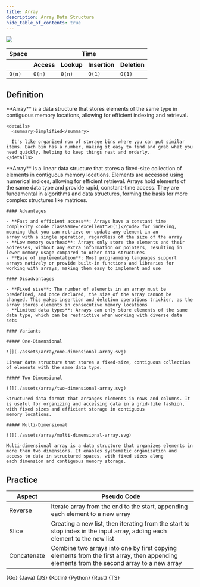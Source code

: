 ```yaml
---
title: Array
description: Array Data Structure
hide_table_of_contents: true
---
```




![](./assets/array/one-dimensional-array.svg)

<table>
  <thead>
    <tr>
      <th>Space</th>
      <th colspan="6">Time</th>
    </tr>
    <tr>
      <th></th>
      <th>Access</th>
      <th>Lookup</th>
      <th>Insertion</th>
      <th>Deletion</th>
    </tr>
  </thead>
  <tbody>
    <tr>
      <td>
        <code className="fair">O(n)</code>
      </td>
      <td>
        <code className="fair">O(n)</code>
      </td>
      <td>
        <code className="fair">O(n)</code>
      </td>
      <td>
        <code className="excellent">O(1)</code>
      </td>
      <td>
        <code className="excellent">O(1)</code>
      </td>
    </tr>
  </tbody>
</table>

## Definition

<Tabs>
  <TabItem value="short" label="Short">
    **Array** is a data structure that stores elements of the same type in contiguous memory locations, allowing for efficient indexing and retrieval.

    <details>
      <summary>Simplified</summary>

      It's like organized row of storage bins where you can put similar items. Each bin has a number, making it easy to find and grab what you need quickly, helping to keep things neat and orderly.
    </details>

  </TabItem>
  <TabItem value="detailed" label="Detailed">
    **Array** is a linear data structure that stores a fixed-size collection of elements in contiguous memory locations. Elements are accessed using numerical indices, allowing for efficient
    retrieval. Arrays hold elements of the same data type and provide rapid, constant-time access. They are fundamental in algorithms and data structures, forming the basis for more complex structures
    like matrices.

    #### Advantages

    - **Fast and efficient access**: Arrays have a constant time complexity <code className="excellent">O(1)</code> for indexing, meaning that you can retrieve or update any element in an
    array with a single operation, regardless of the size of the array
    - **Low memory overhead**: Arrays only store the elements and their addresses, without any extra information or pointers, resulting in lower memory usage compared to other data structures
    - **Ease of implementation**: Most programming languages support arrays natively or provide built-in functions and libraries for working with arrays, making them easy to implement and use

    #### Disadvantages

    - **Fixed size**: The number of elements in an array must be predefined, and once declared, the size of the array cannot be changed. This makes insertion and deletion operations trickier, as the
    array stores elements in consecutive memory locations
    - **Limited data types**: Arrays can only store elements of the same data type, which can be restrictive when working with diverse data sets

    #### Variants

    ##### One-Dimensional

    ![](./assets/array/one-dimensional-array.svg)

    Linear data structure that stores a fixed-size, contiguous collection of elements with the same data type.

    ##### Two-Dimensional

    ![](./assets/array/two-dimensional-array.svg)

    Structured data format that arranges elements in rows and columns. It is useful for organizing and accessing data in a grid-like fashion, with fixed sizes and efficient storage in contiguous
    memory locations.

    ##### Multi-Dimensional

    ![](./assets/array/multi-dimensional-array.svg)

    Multi-dimensional array is a data structure that organizes elements in more than two dimensions. It enables systematic organization and access to data in structured spaces, with fixed sizes along
    each dimension and contiguous memory storage.

  </TabItem>
</Tabs>

## Practice

<Tabs>
  <TabItem value="practice" label="Practice">
    <table>
      <thead>
        <tr>
          <th>Aspect</th>
          <th>Pseudo Code</th>
        </tr>
      </thead>
      <tbody>
        <tr>
          <td>Reverse</td>
          <td>
            Iterate array from the end to the start, appending each element to a
            new array
          </td>
        </tr>
        <tr>
          <td>Slice</td>
          <td>
            Creating a new list, then iterating from the start to stop index in
            the input array, adding each element to the new list
          </td>
        </tr>
        <tr>
          <td>Concatenate</td>
          <td>
            Combine two arrays into one by first copying elements from the first
            array, then appending elements from the second array to a new array
          </td>
        </tr>
      </tbody>
    </table>
  </TabItem>
  <TabItem value="solution" label="Solution">
    <Tabs queryString="code">
      <TabItem
        value="go"
        label=""
        attributes={{ title: "Go Lang", className: "code_lang go m" }}
      >
        <CodeBlock language="go">{Go}</CodeBlock>
      </TabItem>
      <TabItem
        value="java"
        label=""
        attributes={{ title: "Java", className: "code_lang java m" }}
      >
        <CodeBlock language="java">{Java}</CodeBlock>
      </TabItem>
      <TabItem
        value="js"
        label=""
        attributes={{ title: "JavaScript", className: "code_lang js m" }}
      >
        <CodeBlock language="js">{JS}</CodeBlock>
      </TabItem>
      <TabItem
        value="kotlin"
        label=""
        attributes={{ title: "Kotlin", className: "code_lang kotlin m" }}
      >
        <CodeBlock language="kotlin">{Kotlin}</CodeBlock>
      </TabItem>
      <TabItem
        value="python"
        label=""
        attributes={{ title: "Python", className: "code_lang python m" }}
      >
        <CodeBlock language="python">{Python}</CodeBlock>
      </TabItem>
      <TabItem
        value="rust"
        label=""
        attributes={{ title: "Rust", className: "code_lang rust m" }}
      >
        <CodeBlock language="rust">{Rust}</CodeBlock>
      </TabItem>
      <TabItem
        value="ts"
        label=""
        attributes={{ title: "TypeScript", className: "code_lang ts m" }}
      >
        <CodeBlock language="ts">{TS}</CodeBlock>
      </TabItem>
    </Tabs>
  </TabItem>
</Tabs>

